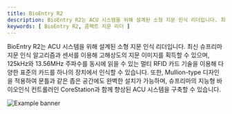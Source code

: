 ```yaml
---
title: BioEntry R2
description: BioEntry R2는 ACU 시스템을 위해 설계된 소형 지문 인식 리더입니다. 최신 슈프리마 지문 인식 알고리즘과 센서를 이용해 고해상도의 지문 이미지를 획득할 수 있으며, 125kHz와 13.56MHz 주파수를 동시에 읽을 수 있는 멀티 RFID 카드 기술을 이용해 다양한 표준의 카드를 하나의 장치에서 인식할 수 있습니다. 또한, Mullion-type 디자인을 적용하여 문틀과 같은 좁은 공간에도 완벽한 설치가 가능하며, 슈프리마의 지능형 바이오인식 컨트롤러인 CoreStation과 함께 향상된 ACU 시스템을 구축할 수 있습니다.
keywords: [ BioEntry R2, 콤팩트 지문 리더 ]
---
```


BioEntry R2는 ACU 시스템을 위해 설계된 소형 지문 인식 리더입니다. 최신 슈프리마 지문 인식 알고리즘과 센서를 이용해 고해상도의 지문 이미지를 획득할 수 있으며, 125kHz와 13.56MHz 주파수를 동시에 읽을 수 있는 멀티 RFID 카드 기술을 이용해 다양한 표준의 카드를 하나의 장치에서 인식할 수 있습니다. 또한, Mullion-type 디자인을 적용하여 문틀과 같은 좁은 공간에도 완벽한 설치가 가능하며, 슈프리마의 지능형 바이오인식 컨트롤러인 CoreStation과 함께 향상된 ACU 시스템을 구축할 수 있습니다.

![Example banner](/img/device/bioentryr2-main.png)

<Overview />